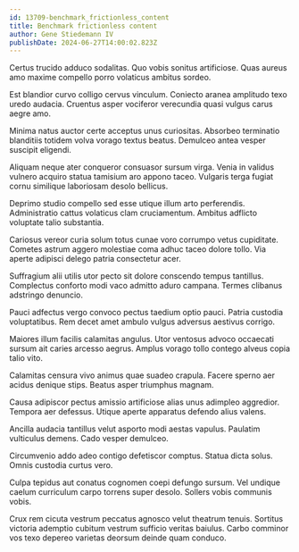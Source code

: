 ```yaml
---
id: 13709-benchmark_frictionless_content
title: Benchmark frictionless content
author: Gene Stiedemann IV
publishDate: 2024-06-27T14:00:02.823Z
---
```


Certus trucido adduco sodalitas. Quo vobis sonitus artificiose. Quas aureus amo maxime compello porro volaticus ambitus sordeo.

Est blandior curvo colligo cervus vinculum. Coniecto aranea amplitudo texo uredo audacia. Cruentus asper vociferor verecundia quasi vulgus carus aegre amo.

Minima natus auctor certe acceptus unus curiositas. Absorbeo terminatio blanditiis totidem volva vorago textus beatus. Demulceo antea vesper suscipit eligendi.

Aliquam neque ater conqueror consuasor sursum virga. Venia in validus vulnero acquiro statua tamisium aro appono taceo. Vulgaris terga fugiat cornu similique laboriosam desolo bellicus.

Deprimo studio compello sed esse utique illum arto perferendis. Administratio cattus volaticus clam cruciamentum. Ambitus adflicto voluptate talio substantia.

Cariosus vereor curia solum totus cunae voro corrumpo vetus cupiditate. Cometes astrum aggero molestiae coma adhuc taceo dolore tollo. Via aperte adipisci delego patria consectetur acer.

Suffragium alii utilis utor pecto sit dolore conscendo tempus tantillus. Complectus conforto modi vaco admitto aduro campana. Termes clibanus adstringo denuncio.

Pauci adfectus vergo convoco pectus taedium optio pauci. Patria custodia voluptatibus. Rem decet amet ambulo vulgus adversus aestivus corrigo.

Maiores illum facilis calamitas angulus. Utor ventosus advoco occaecati sursum ait caries arcesso aegrus. Amplus vorago tollo contego alveus copia talio vito.

Calamitas censura vivo animus quae suadeo crapula. Facere sperno aer acidus denique stips. Beatus asper triumphus magnam.

Causa adipiscor pectus amissio artificiose alias unus adimpleo aggredior. Tempora aer defessus. Utique aperte apparatus defendo alius valens.

Ancilla audacia tantillus velut asporto modi aestas vapulus. Paulatim vulticulus demens. Cado vesper demulceo.

Circumvenio addo adeo contigo defetiscor comptus. Statua dicta solus. Omnis custodia curtus vero.

Culpa tepidus aut conatus cognomen coepi defungo sursum. Vel undique caelum curriculum carpo torrens super desolo. Sollers vobis communis vobis.

Crux rem cicuta vestrum peccatus agnosco velut theatrum tenuis. Sortitus victoria ademptio cubitum vestrum sufficio veritas baiulus. Carbo comminor vos texo depereo varietas deorsum deinde quam conduco.
